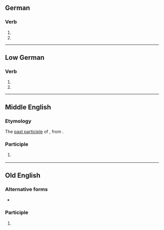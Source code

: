 {{also|frören}}

==German==

===Verb===
{{head|de|verb form}}

# {{de-verb form of|frieren|1|p|v}}
# {{de-verb form of|frieren|3|p|v}}

----

==Low German==

===Verb===
{{head|nds|verb form}}

# {{inflection of|nds|freren||past|part}}
# {{inflection of|nds|fresen||past|part}}

----

==Middle English==

===Etymology===
The [[past participle]] of {{m|enm|fresen||to freeze}}, from {{der|enm|ang|frēosan}}.

===Participle===
{{head|enm|past participle}}

# {{past participle of|enm|fresen|nocat=1}} {{gloss|frozen}}

----

==Old English==

===Alternative forms===
* {{alter|ang|ġefroren}}

===Participle===
{{head|ang|participle}}

# {{past participle of|ang|frēosan}}